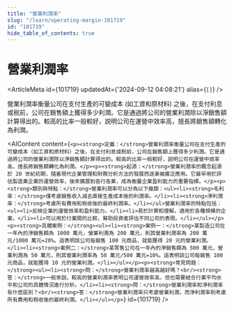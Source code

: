 ```yaml
---
title: "營業利潤率"
slug: "/learn/operating-margin-101719"
id: "101719"
hide_table_of_contents: true
---
```



# 營業利潤率

<ArticleMeta id={101719} updatedAt={'2024-09-12 04:08:21'} alias={`[]`} />
<div className='border-solid border-b border-t-0 my-4 border-[var(--ifm-color-gray-300)]' />

營業利潤率衡量公司在支付生產的可變成本 (如工資和原材料) 之後，在支付利息或税前，公司在銷售額上獲得多少利潤。它是通過將公司的營業利潤除以淨銷售額計算得出的。較高的比率一般較好，説明公司在運營中效率高，擅長將銷售額轉化為利潤。

<AIContent content={`<p><strong>定義：</strong>營業利潤率衡量公司在支付生產的可變成本（如工資和原材料）之後，在支付利息或税前，公司在銷售額上獲得多少利潤。它是通過將公司的營業利潤除以淨銷售額計算得出的。較高的比率一般較好，説明公司在運營中效率高，擅長將銷售額轉化為利潤。</p><p><strong>起源：</strong>營業利潤率的概念起源於 20 世紀初期，隨着現代企業管理和財務分析方法的發展而逐漸被廣泛應用。它最早用於評估製造業企業的運營效率，後來擴展到各行各業，成為衡量企業盈利能力的重要指標。</p><p><strong>類別與特點：</strong>營業利潤率可以分為以下幾類：<ul><li><strong>毛利率：</strong>僅考慮銷售收入減去直接生產成本後的利潤率。</li><li><strong>淨利潤率：</strong>考慮所有費用和税收後的最終利潤率。</li></ul>營業利潤率的特點包括：<ul><li>反映企業的運營效率和盈利能力。</li><li>易於計算和理解，適用於各種規模的企業。</li><li>可以用於行業間的比較，幫助投資者評估不同公司的表現。</li></ul></p><p><strong>具體案例：</strong><ul><li><strong>案例一：</strong>某製造公司在一年內的淨銷售額為 1000 萬元，營業利潤為 200 萬元，則其營業利潤率為 200 萬元/1000 萬元=20%。這表明該公司每銷售 100 元商品，就能獲得 20 元的營業利潤。</li><li><strong>案例二：</strong>某零售公司在一年內的淨銷售額為 500 萬元，營業利潤為 50 萬元，則其營業利潤率為 50 萬元/500 萬元=10%。這表明該公司每銷售 100 元商品，就能獲得 10 元的營業利潤。</li></ul></p><p><strong>常見問題：</strong><ul><li><strong>問：</strong>營業利潤率越高越好嗎？<br/><strong>答：</strong>一般來説，較高的營業利潤率表明公司運營效率高，但也需要結合行業平均水平和公司的具體情況進行分析。</li><li><strong>問：</strong>營業利潤率和淨利潤率有什麼區別？<br/><strong>答：</strong>營業利潤率只考慮營業利潤，而淨利潤率則考慮所有費用和税收後的最終利潤。</li></ul></p>`} id={101719} />

